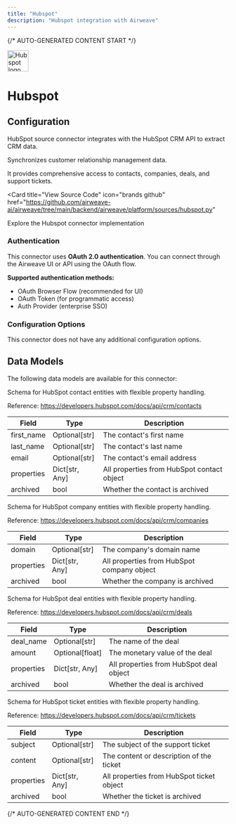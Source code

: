 ```yaml
---
title: "Hubspot"
description: "Hubspot integration with Airweave"
---
```


{/* AUTO-GENERATED CONTENT START */}



<div className="connector-header" style={{ display: 'flex', alignItems: 'center', gap: '12px', marginBottom: '24px' }}>
  <img src="icon.svg" alt="Hubspot logo" width="48" height="48" className="connector-icon" />
  <h1 style={{ margin: 0 }}>Hubspot</h1>
</div>

## Configuration

HubSpot source connector integrates with the HubSpot CRM API to extract CRM data.

Synchronizes customer relationship management data.

It provides comprehensive access to contacts, companies, deals, and support tickets.

<Card
  title="View Source Code"
  icon="brands github"
  href="https://github.com/airweave-ai/airweave/tree/main/backend/airweave/platform/sources/hubspot.py"
>
  Explore the Hubspot connector implementation
</Card>

### Authentication

This connector uses **OAuth 2.0 authentication**. You can connect through the Airweave UI or API using the OAuth flow.

**Supported authentication methods:**
- OAuth Browser Flow (recommended for UI)
- OAuth Token (for programmatic access)
- Auth Provider (enterprise SSO)

### Configuration Options

This connector does not have any additional configuration options.

## Data Models

The following data models are available for this connector:

<Accordion title="HubspotContactEntity">

Schema for HubSpot contact entities with flexible property handling.

Reference:
    https://developers.hubspot.com/docs/api/crm/contacts

| Field | Type | Description |
|-------|------|-------------|
| first_name | Optional[str] | The contact's first name |
| last_name | Optional[str] | The contact's last name |
| email | Optional[str] | The contact's email address |
| properties | Dict[str, Any] | All properties from HubSpot contact object |
| archived | bool | Whether the contact is archived |

</Accordion>
<Accordion title="HubspotCompanyEntity">

Schema for HubSpot company entities with flexible property handling.

Reference:
    https://developers.hubspot.com/docs/api/crm/companies

| Field | Type | Description |
|-------|------|-------------|
| domain | Optional[str] | The company's domain name |
| properties | Dict[str, Any] | All properties from HubSpot company object |
| archived | bool | Whether the company is archived |

</Accordion>
<Accordion title="HubspotDealEntity">

Schema for HubSpot deal entities with flexible property handling.

Reference:
    https://developers.hubspot.com/docs/api/crm/deals

| Field | Type | Description |
|-------|------|-------------|
| deal_name | Optional[str] | The name of the deal |
| amount | Optional[float] | The monetary value of the deal |
| properties | Dict[str, Any] | All properties from HubSpot deal object |
| archived | bool | Whether the deal is archived |

</Accordion>
<Accordion title="HubspotTicketEntity">

Schema for HubSpot ticket entities with flexible property handling.

Reference:
    https://developers.hubspot.com/docs/api/crm/tickets

| Field | Type | Description |
|-------|------|-------------|
| subject | Optional[str] | The subject of the support ticket |
| content | Optional[str] | The content or description of the ticket |
| properties | Dict[str, Any] | All properties from HubSpot ticket object |
| archived | bool | Whether the ticket is archived |

</Accordion>




{/* AUTO-GENERATED CONTENT END */}
